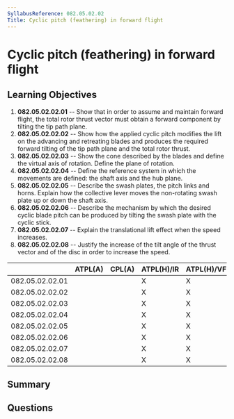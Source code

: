 ```yaml
---
SyllabusReference: 082.05.02.02
Title: Cyclic pitch (feathering) in forward flight
---
```


# Cyclic pitch (feathering) in forward flight

## Learning Objectives

1. **082.05.02.02.01** -- Show that in order to assume and maintain forward
   flight, the total rotor thrust vector must obtain a forward component by
   tilting the tip path plane.
2. **082.05.02.02.02** -- Show how the applied cyclic pitch modifies the lift on
   the advancing and retreating blades and produces the required forward tilting
   of the tip path plane and the total rotor thrust.
3. **082.05.02.02.03** -- Show the cone described by the blades and define the
   virtual axis of rotation. Define the plane of rotation.
4. **082.05.02.02.04** -- Define the reference system in which the movements are
   defined: the shaft axis and the hub plane.
5. **082.05.02.02.05** -- Describe the swash plates, the pitch links and horns.
   Explain how the collective lever moves the non-rotating swash plate up or
   down the shaft axis.
6. **082.05.02.02.06** -- Describe the mechanism by which the desired cyclic
   blade pitch can be produced by tilting the swash plate with the cyclic stick.
7. **082.05.02.02.07** -- Explain the translational lift effect when the speed
   increases.
8. **082.05.02.02.08** -- Justify the increase of the tilt angle of the thrust
   vector and of the disc in order to increase the speed.

|                 | ATPL(A) | CPL(A) | ATPL(H)/IR | ATPL(H)/VFR | CPL(H) | IR  | CBIR(A) |
| --------------- | ------- | ------ | ---------- | ----------- | ------ | --- | ------- |
| 082.05.02.02.01 |         |        | X          | X           | X      |     |         |
| 082.05.02.02.02 |         |        | X          | X           | X      |     |         |
| 082.05.02.02.03 |         |        | X          | X           | X      |     |         |
| 082.05.02.02.04 |         |        | X          | X           | X      |     |         |
| 082.05.02.02.05 |         |        | X          | X           | X      |     |         |
| 082.05.02.02.06 |         |        | X          | X           | X      |     |         |
| 082.05.02.02.07 |         |        | X          | X           | X      |     |         |
| 082.05.02.02.08 |         |        | X          | X           | X      |     |         |

## Summary

## Questions
